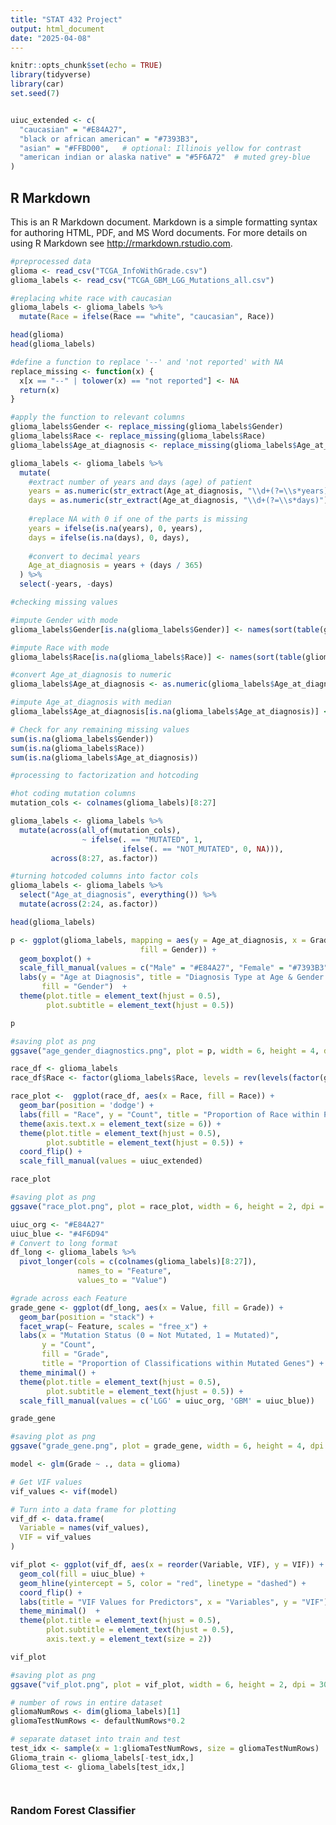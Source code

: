 ```yaml
---
title: "STAT 432 Project"
output: html_document
date: "2025-04-08"
---
```


```r
knitr::opts_chunk$set(echo = TRUE)
library(tidyverse)
library(car)
set.seed(7)


uiuc_extended <- c(
  "caucasian" = "#E84A27",
  "black or african american" = "#7393B3",
  "asian" = "#FFBD00",   # optional: Illinois yellow for contrast
  "american indian or alaska native" = "#5F6A72"  # muted grey-blue
)

```

## R Markdown

This is an R Markdown document. Markdown is a simple formatting syntax for authoring HTML, PDF, and MS Word documents. For more details on using R Markdown see <http://rmarkdown.rstudio.com>.


```r
#preprocessed data
glioma <- read_csv("TCGA_InfoWithGrade.csv")
glioma_labels <- read_csv("TCGA_GBM_LGG_Mutations_all.csv")

#replacing white race with caucasian
glioma_labels <- glioma_labels %>%
  mutate(Race = ifelse(Race == "white", "caucasian", Race))

head(glioma)
head(glioma_labels)
```
```r
#define a function to replace '--' and 'not reported' with NA
replace_missing <- function(x) {
  x[x == "--" | tolower(x) == "not reported"] <- NA
  return(x)
}

#apply the function to relevant columns
glioma_labels$Gender <- replace_missing(glioma_labels$Gender)
glioma_labels$Race <- replace_missing(glioma_labels$Race)
glioma_labels$Age_at_diagnosis <- replace_missing(glioma_labels$Age_at_diagnosis)

glioma_labels <- glioma_labels %>%
  mutate(
    #extract number of years and days (age) of patient
    years = as.numeric(str_extract(Age_at_diagnosis, "\\d+(?=\\s*years)")),
    days = as.numeric(str_extract(Age_at_diagnosis, "\\d+(?=\\s*days)")),
    
    #replace NA with 0 if one of the parts is missing
    years = ifelse(is.na(years), 0, years),
    days = ifelse(is.na(days), 0, days),
    
    #convert to decimal years
    Age_at_diagnosis = years + (days / 365)
  ) %>% 
  select(-years, -days)
```

```r
#checking missing values

#impute Gender with mode
glioma_labels$Gender[is.na(glioma_labels$Gender)] <- names(sort(table(glioma_labels$Gender), decreasing = TRUE))[1]

#impute Race with mode
glioma_labels$Race[is.na(glioma_labels$Race)] <- names(sort(table(glioma_labels$Race), decreasing = TRUE))[1]

#convert Age_at_diagnosis to numeric
glioma_labels$Age_at_diagnosis <- as.numeric(glioma_labels$Age_at_diagnosis)

#impute Age_at_diagnosis with median
glioma_labels$Age_at_diagnosis[is.na(glioma_labels$Age_at_diagnosis)] <- median(glioma_labels$Age_at_diagnosis, na.rm = TRUE)

# Check for any remaining missing values
sum(is.na(glioma_labels$Gender))           
sum(is.na(glioma_labels$Race))             
sum(is.na(glioma_labels$Age_at_diagnosis)) 

```

```r
#processing to factorization and hotcoding

#hot coding mutation columns
mutation_cols <- colnames(glioma_labels)[8:27]

glioma_labels <- glioma_labels %>%
  mutate(across(all_of(mutation_cols),
                ~ ifelse(. == "MUTATED", 1,
                         ifelse(. == "NOT_MUTATED", 0, NA))),
         across(8:27, as.factor))

#turning hotcoded columns into factor cols
glioma_labels <- glioma_labels %>%
  select("Age_at_diagnosis", everything()) %>%
  mutate(across(2:24, as.factor))

head(glioma_labels)

```

```r
p <- ggplot(glioma_labels, mapping = aes(y = Age_at_diagnosis, x = Grade, 
                             fill = Gender)) +
  geom_boxplot() +
  scale_fill_manual(values = c("Male" = "#E84A27", "Female" = "#7393B3")) +
  labs(y = "Age at Diagnosis", title = "Diagnosis Type at Age & Gender Boxplot",
       fill = "Gender")  +
  theme(plot.title = element_text(hjust = 0.5),
        plot.subtitle = element_text(hjust = 0.5))

p

#saving plot as png
ggsave("age_gender_diagnostics.png", plot = p, width = 6, height = 4, dpi = 300)
```



```r
race_df <- glioma_labels
race_df$Race <- factor(glioma_labels$Race, levels = rev(levels(factor(glioma_labels$Race))))

race_plot <-  ggplot(race_df, aes(x = Race, fill = Race)) +
  geom_bar(position = 'dodge') + 
  labs(fill = "Race", y = "Count", title = "Proportion of Race within Patient Sample") +
  theme(axis.text.x = element_text(size = 6)) +
  theme(plot.title = element_text(hjust = 0.5),
        plot.subtitle = element_text(hjust = 0.5)) +
  coord_flip() + 
  scale_fill_manual(values = uiuc_extended)

race_plot

#saving plot as png
ggsave("race_plot.png", plot = race_plot, width = 6, height = 2, dpi = 300)
```



```r
uiuc_org <- "#E84A27"
uiuc_blue <- "#4F6D94"
# Convert to long format
df_long <- glioma_labels %>%
  pivot_longer(cols = c(colnames(glioma_labels)[8:27]), 
               names_to = "Feature",
               values_to = "Value")

#grade across each Feature
grade_gene <- ggplot(df_long, aes(x = Value, fill = Grade)) +
  geom_bar(position = "stack") +
  facet_wrap(~ Feature, scales = "free_x") +
  labs(x = "Mutation Status (0 = Not Mutated, 1 = Mutated)", 
       y = "Count", 
       fill = "Grade",
       title = "Proportion of Classifications within Mutated Genes") +
  theme_minimal() +
  theme(plot.title = element_text(hjust = 0.5),
        plot.subtitle = element_text(hjust = 0.5)) +
  scale_fill_manual(values = c('LGG' = uiuc_org, 'GBM' = uiuc_blue))

grade_gene

#saving plot as png
ggsave("grade_gene.png", plot = grade_gene, width = 6, height = 4, dpi = 300)
```



```r
model <- glm(Grade ~ ., data = glioma)

# Get VIF values
vif_values <- vif(model)

# Turn into a data frame for plotting
vif_df <- data.frame(
  Variable = names(vif_values),
  VIF = vif_values
)

vif_plot <- ggplot(vif_df, aes(x = reorder(Variable, VIF), y = VIF)) +
  geom_col(fill = uiuc_blue) +
  geom_hline(yintercept = 5, color = "red", linetype = "dashed") +  
  coord_flip() +
  labs(title = "VIF Values for Predictors", x = "Variables", y = "VIF") +
  theme_minimal()  +
  theme(plot.title = element_text(hjust = 0.5),
        plot.subtitle = element_text(hjust = 0.5),
        axis.text.y = element_text(size = 2))

vif_plot

#saving plot as png
ggsave("vif_plot.png", plot = vif_plot, width = 6, height = 2, dpi = 300)
```
```r
# number of rows in entire dataset
gliomaNumRows <- dim(glioma_labels)[1]
gliomaTestNumRows <- defaultNumRows*0.2

# separate dataset into train and test
test_idx <- sample(x = 1:gliomaTestNumRows, size = gliomaTestNumRows)
Glioma_train <- glioma_labels[-test_idx,]
Glioma_test <- glioma_labels[test_idx,]
```

```r
```

```r
```


### Random Forest Classifier
```r

```

